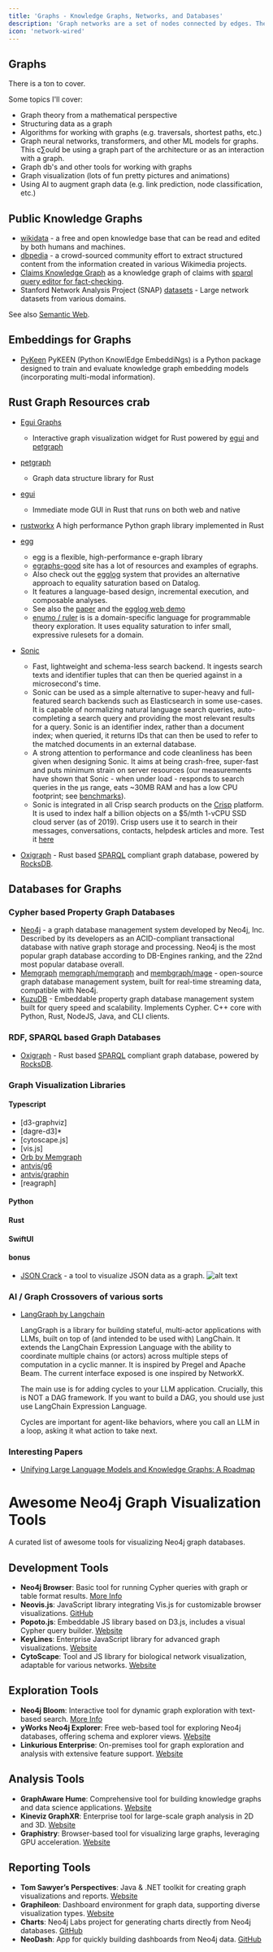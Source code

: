 ```yaml
---
title: 'Graphs - Knowledge Graphs, Networks, and Databases'
description: 'Graph networks are a set of nodes connected by edges. The edges can be directed or undirected. The nodes can be anything, such as people, web pages, computers, or airports. The edges can represent anything, such as friendship between people, hyperlinks between web pages, or flights between airports.'
icon: 'network-wired'
---
```



## Graphs

There is a ton to cover.

Some topics I'll cover:

- Graph theory from a mathematical perspective
- Structuring data as a graph
- Algorithms for working with graphs (e.g. traversals, shortest paths, etc.)
- Graph neural networks, transformers, and other ML models for graphs. This c∑ould be using a graph part of the architecture or as an interaction with a graph.
- Graph db's and other tools for working with graphs
- Graph visualization (lots of fun pretty pictures and animations)
- Using AI to augment graph data (e.g. link prediction, node classification, etc.)

## Public Knowledge Graphs

- [wikidata](https://www.wikidata.org/wiki/Wikidata:Main_Page) - a free and open knowledge base that can be read and edited by both humans and machines.
- [dbpedia](https://wiki.dbpedia.org/) - a crowd-sourced community effort to extract structured content from the information created in various Wikimedia projects.
- [Claims Knowledge Graph](https://data.gesis.org/claimskg/) as a knowledge graph of claims with [sparql query editor for fact-checking](https://data.gesis.org/claimskg/sparql).
- Stanford Network Analysis Project (SNAP) [datasets](https://snap.stanford.edu/data/) - Large network datasets from various domains.

See also [Semantic Web](semantic-web).



## Embeddings for Graphs

- [PyKeen](https://github.com/pykeen/pykeen) PyKEEN (Python KnowlEdge EmbeddiNgs) is a Python package designed to train and evaluate knowledge graph embedding models (incorporating multi-modal information).

## Rust Graph Resources crab

- [Egui Graphs](https://github.com/blitzarx1/egui_graphs)
  - Interactive graph visualization widget for Rust powered by [egui](https://github.com/emilk/egui) and [petgraph](https://github.com/petgraph/petgraph)
- [petgraph](https://github.com/petgraph/petgraph)
  - Graph data structure library for Rust
- [egui](https://github.com/emilk/egui)
  - Immediate mode GUI in Rust that runs on both web and native
- [rustworkx](https://github.com/Qiskit/rustworkx) A high performance Python graph library implemented in Rust
- [egg](https://github.com/egraphs-good/egg)
  - egg is a flexible, high-performance e-graph library
  - [egraphs-good](https://egraphs-good.github.io/) site has a lot of resources and examples of egraphs.
  - Also check out the [egglog](https://github.com/egraphs-good/egglog) system that provides an alternative approach to equality saturation based on Datalog.
  - It features a language-based design, incremental execution, and composable analyses.
  - See also the [paper](//mwillsey.com/papers/egglog) and the [egglog web demo](https://egraphs-good.github.io/egglog)
  - [enumo / ruler](https://github.com/uwplse/ruler) is is a domain-specific language for programmable theory exploration. It uses equality saturation to infer small, expressive rulesets for a domain.

- [Sonic](https://github.com/valeriansaliou/sonic)
  - Fast, lightweight and schema-less search backend. It ingests search texts and identifier tuples that can then be queried against in a microsecond's time.
  - Sonic can be used as a simple alternative to super-heavy and full-featured search backends such as Elasticsearch in some use-cases. It is capable of normalizing natural language search queries, auto-completing a search query and providing the most relevant results for a query. Sonic is an identifier index, rather than a document index; when queried, it returns IDs that can then be used to refer to the matched documents in an external database.
  - A strong attention to performance and code cleanliness has been given when designing Sonic. It aims at being crash-free, super-fast and puts minimum strain on server resources (our measurements have shown that Sonic - when under load - responds to search queries in the μs range, eats ~30MB RAM and has a low CPU footprint; see [benchmarks](https://github.com/valeriansaliou/sonic#how-fast--lightweight-is-it)).
  - Sonic is integrated in all Crisp search products on the [Crisp](https://crisp.chat/) platform. It is used to index half a billion objects on a $5/mth 1-vCPU SSD cloud server (as of 2019). Crisp users use it to search in their messages, conversations, contacts, helpdesk articles and more. Test it [here](https://help.crisp.chat/)
- [Oxigraph](https://github.com/oxigraph/oxigraph) - Rust based [SPARQL]((https://www.w3.org/TR/sparql11-overview/) ) compliant graph database, powered by [RocksDB](https://rocksdb.org/).

## Databases for Graphs

### Cypher based Property Graph Databases

- [Neo4j](https://neo4j.com/) - a graph database management system developed by Neo4j, Inc. Described by its developers as an ACID-compliant transactional database with native graph storage and processing. Neo4j is the most popular graph database according to DB-Engines ranking, and the 22nd most popular database overall.
- [Memgraph](https://memgraph.com/) [memgraph/memgraph](https://github.com/memgraph/memgraph) and [membgraph/mage](https://github.com/memgraph/mage) - open-source graph database management system, built for real-time streaming data, compatible with Neo4j.
- [KuzuDB](https://github.com/kuzudb/kuzu) - Embeddable property graph database management system built for query speed and scalability. Implements Cypher.  C++ core with Python, Rust, NodeJS, Java, and CLI clients.

### RDF, SPARQL based Graph Databases

- [Oxigraph](https://github.com/oxigraph/oxigraph) - Rust based [SPARQL]((https://www.w3.org/TR/sparql11-overview/) ) compliant graph database, powered by [RocksDB](https://rocksdb.org/).

### Graph Visualization Libraries

#### Typescript

- [d3-graphviz]
- [dagre-d3]*
- [cytoscape.js]
- [vis.js]
- [Orb by Memgraph](https://github.com/memgraph/orb)
- [antvis/g6](https://github.com/antvis/G6)
- [antvis/graphin](https://github.com/antvis/Graphin)
- [reagraph]

#### Python

#### Rust

#### SwiftUI

#### bonus

- [JSON Crack](https://github.com/AykutSarac/jsoncrack.com) - a tool to visualize JSON data as a graph.
![alt text](https://github.com/AykutSarac/jsoncrack.com/blob/main/public/assets/jsoncrack-screenshot.jpeg)

### AI / Graph Crossovers of various sorts

- [LangGraph by Langchain](https://github.com/langchain-ai/langgraph)
  
    LangGraph is a library for building stateful, multi-actor applications with LLMs, built on top of (and intended to be used with) LangChain. It extends the LangChain Expression Language with the ability to coordinate multiple chains (or actors) across multiple steps of computation in a cyclic manner. It is inspired by Pregel and Apache Beam. The current interface exposed is one inspired by NetworkX.

    The main use is for adding cycles to your LLM application. Crucially, this is NOT a DAG framework. If you want to build a DAG, you should use just use LangChain Expression Language.

    Cycles are important for agent-like behaviors, where you call an LLM in a loop, asking it what action to take next.

### Interesting Papers

- [Unifying Large Language Models and Knowledge Graphs: A Roadmap](https://arxiv.org/pdf/2306.08302.pdf)

# Awesome Neo4j Graph Visualization Tools

A curated list of awesome tools for visualizing Neo4j graph databases.

## Development Tools

- **Neo4j Browser**: Basic tool for running Cypher queries with graph or table format results. [More Info](https://neo4j.com/developer-blog/15-tools-for-visualizing-your-neo4j-graph-database/)
- **Neovis.js**: JavaScript library integrating Vis.js for customizable browser visualizations. [GitHub](https://github.com/neo4j-contrib/neovis.js)
- **Popoto.js**: Embeddable JS library based on D3.js, includes a visual Cypher query builder. [Website](https://www.popotojs.com)
- **KeyLines**: Enterprise JavaScript library for advanced graph visualizations. [Website](https://cambridge-intelligence.com/keylines/)
- **CytoScape**: Tool and JS library for biological network visualization, adaptable for various networks. [Website](https://cytoscape.org)

## Exploration Tools

- **Neo4j Bloom**: Interactive tool for dynamic graph exploration with text-based search. [More Info](https://neo4j.com/developer-blog/15-tools-for-visualizing-your-neo4j-graph-database/)
- **yWorks Neo4j Explorer**: Free web-based tool for exploring Neo4j databases, offering schema and explorer views. [Website](https://www.yworks.com/products/yfiles-neo4j-explorer)
- **Linkurious Enterprise**: On-premises tool for graph exploration and analysis with extensive feature support. [Website](https://linkurio.us)

## Analysis Tools

- **GraphAware Hume**: Comprehensive tool for building knowledge graphs and data science applications. [Website](https://graphaware.com/hume)
- **Kineviz GraphXR**: Enterprise tool for large-scale graph analysis in 2D and 3D. [Website](https://www.kineviz.com)
- **Graphistry**: Browser-based tool for visualizing large graphs, leveraging GPU acceleration. [Website](https://www.graphistry.com)

## Reporting Tools

- **Tom Sawyer’s Perspectives**: Java & .NET toolkit for creating graph visualizations and reports. [Website](https://www.tomsawyer.com)
- **Graphileon**: Dashboard environment for graph data, supporting diverse visualization types. [Website](https://graphileon.com)
- **Charts**: Neo4j Labs project for generating charts directly from Neo4j databases. [GitHub](https://github.com/neo4j-labs/charts)
- **NeoDash**: App for quickly building dashboards from Neo4j data. [GitHub](https://github.com/neo4j-labs/neodash)
